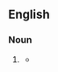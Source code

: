 ==English==

===Noun===
{{head|en|noun plural form}}

# {{lb|en|obsolete or programming}} {{plural of|advice|lang=en}}
#* {{quote-book|lang=en|1869|title=The Discipline of the Society of Friends of Iowa Yearly Meeting|author=Society of Friends Iowa Yearly Meeting|page=65|url=http://books.google.com/books?id=sCfE6F3ldFYC&pg=PA65&dq=advices&num=100
|passage=It is desired that the following advices be deliberately read in each subordinate select meeting, at least once in the year:}}